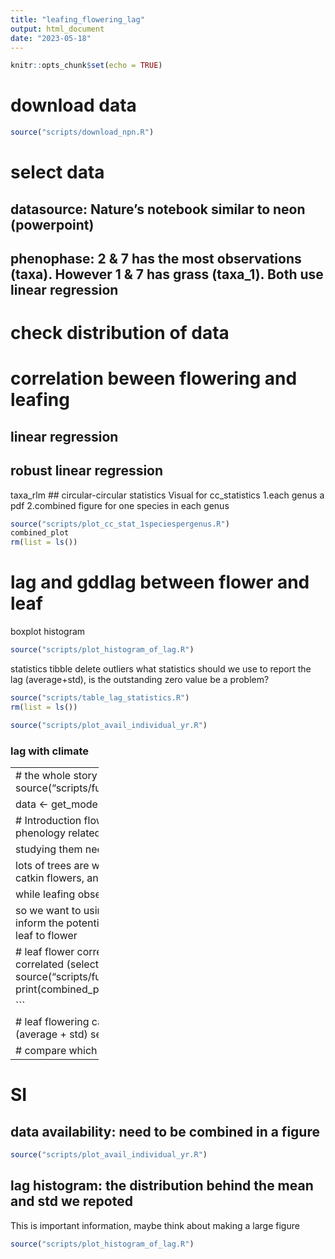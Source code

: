 ```yaml
---
title: "leafing_flowering_lag"
output: html_document
date: "2023-05-18"
---
```


```r
knitr::opts_chunk$set(echo = TRUE)
```
# download data
```r
source("scripts/download_npn.R")
```

# select data
## datasource: Nature's notebook similar to neon (powerpoint)
## phenophase: 2 & 7 has the most observations (taxa). However 1 & 7 has grass (taxa_1). Both use linear regression

# check distribution of data

# correlation beween flowering and leafing
## linear regression
## robust linear regression
taxa_rlm
## circular-circular statistics
Visual for cc_statistics
1.each genus a pdf
2.combined figure for one species in each genus
```r
source("scripts/plot_cc_stat_1speciespergenus.R")
combined_plot
rm(list = ls())
```

# lag and gddlag between flower and leaf
boxplot
histogram
```r
source("scripts/plot_histogram_of_lag.R")
```

statistics tibble
delete outliers
what statistics should we use to report the lag (average+std), is the outstanding zero value be a problem?
```r
source("scripts/table_lag_statistics.R")
rm(list = ls())
```

```r
source("scripts/plot_avail_individual_yr.R")

```



### lag with climate

-------------------
# the whole story
get data
```r
source("scripts/function_npn_select_model_data.R")

data <- get_modelled_data()
```

# Introduction
flower time and amount is important phenology related to seed production and pollen.

studying them need data

lots of trees are wind pollinated trees which has catkin flowers, and is hard to observe

while leafing observation is easier by satillite images

so we want to using leaf to infer flower, at least inform the potential species that can be infer from leaf to flower

# leaf flower correlation
whether leaf and flower is correlated (select highly related species)
```r
source("scripts/function_npn_select_model_data.R")
print(combined_plot)
rm(list = setdiff(ls(), "data"))

```

# leaf flowering calendar day lag and gdd lag (average + std)
select species with small std
```r
source("scripts/table_lag_statistics.R")
source("scripts/plot_lag_statistics.R")
print(combinefigure)
rm(list = setdiff(ls(), "data"))
```


# compare which is better




---------
# SI

## data availability: need to be combined in a figure
```r
source("scripts/plot_avail_individual_yr.R")

```

## lag histogram: the distribution behind the mean and std we repoted
This is important information, maybe think about making a large figure
```r
source("scripts/plot_histogram_of_lag.R")

```




